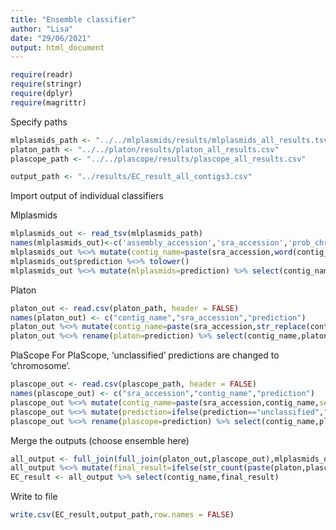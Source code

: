 ```yaml
---
title: "Ensemble classifier"
author: "Lisa"
date: "29/06/2021"
output: html_document
---
```

```r
require(readr)
require(stringr)
require(dplyr)
require(magrittr)
```

Specify paths
```r
mlplasmids_path <- "../../mlplasmids/results/mlplasmids_all_results.tsv"
platon_path <- "../../platon/results/platon_all_results.csv"
plascope_path <- "../../plascope/results/plascope_all_results.csv"

output_path <- "../results/EC_result_all_contigs3.csv"
```


Import output of individual classifiers

Mlplasmids
```r
mlplasmids_out <- read_tsv(mlplasmids_path)
names(mlplasmids_out)<-c('assembly_accession','sra_accession','prob_chromosome','prob_plasmid','prediction','contig_name','contig_length')
mlplasmids_out %<>% mutate(contig_name=paste(sra_accession,word(contig_name,1),sep = '_'))
mlplasmids_out$prediction %<>% tolower()
mlplasmids_out %<>% mutate(mlplasmids=prediction) %>% select(contig_name,mlplasmids)
```

Platon
```r
platon_out <- read.csv(platon_path, header = FALSE)
names(platon_out) <- c("contig_name","sra_accession","prediction")
platon_out %<>% mutate(contig_name=paste(sra_accession,str_replace(contig_name,'>',''),sep = '_'))
platon_out %<>% rename(platon=prediction) %>% select(contig_name,platon)
```

PlaScope
For PlaScope, 'unclassified' predictions are changed to 'chromosome'.
```r
plascope_out <- read.csv(plascope_path, header = FALSE)
names(plascope_out) <- c("sra_accession","contig_name","prediction")
plascope_out %<>% mutate(contig_name=paste(sra_accession,contig_name,sep = '_'))
plascope_out %<>% mutate(prediction=ifelse(prediction=="unclassified","chromosome",prediction))
plascope_out %<>% rename(plascope=prediction) %>% select(contig_name,plascope)
```

Merge the outputs (choose ensemble here)
```r
all_output <- full_join(full_join(platon_out,plascope_out),mlplasmids_out)
all_output %<>% mutate(final_result=ifelse(str_count(paste(platon,plascope,mlplasmids),"plasmid")>1,"plasmid","chromosome"))
EC_result <- all_output %>% select(contig_name,final_result)
```

Write to file
```r
write.csv(EC_result,output_path,row.names = FALSE)
```

